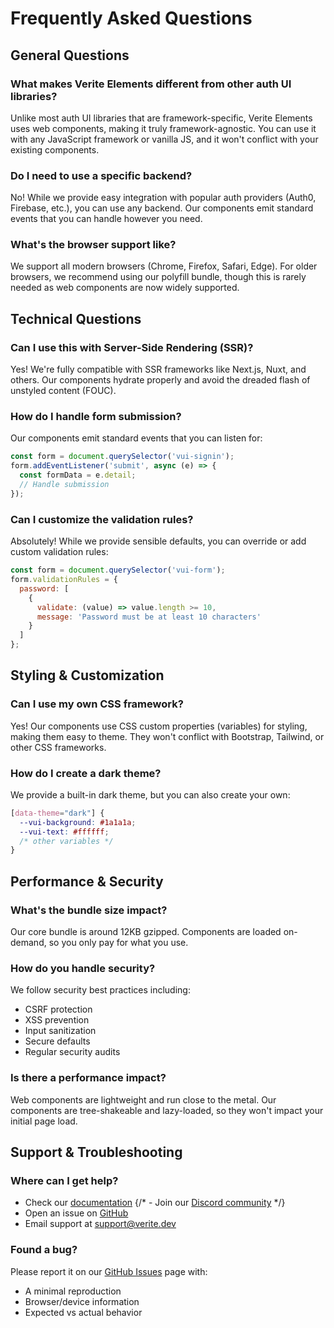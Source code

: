 
<Meta title="FAQ" />

# Frequently Asked Questions

## General Questions

### What makes Verite Elements different from other auth UI libraries?
Unlike most auth UI libraries that are framework-specific, Verite Elements uses web components, making it truly framework-agnostic. You can use it with any JavaScript framework or vanilla JS, and it won't conflict with your existing components.

### Do I need to use a specific backend?
No! While we provide easy integration with popular auth providers (Auth0, Firebase, etc.), you can use any backend. Our components emit standard events that you can handle however you need.

### What's the browser support like?
We support all modern browsers (Chrome, Firefox, Safari, Edge). For older browsers, we recommend using our polyfill bundle, though this is rarely needed as web components are now widely supported.

## Technical Questions

### Can I use this with Server-Side Rendering (SSR)?
Yes! We're fully compatible with SSR frameworks like Next.js, Nuxt, and others. Our components hydrate properly and avoid the dreaded flash of unstyled content (FOUC).

### How do I handle form submission?
Our components emit standard events that you can listen for:

```javascript
const form = document.querySelector('vui-signin');
form.addEventListener('submit', async (e) => {
  const formData = e.detail;
  // Handle submission
});
```

### Can I customize the validation rules?
Absolutely! While we provide sensible defaults, you can override or add custom validation rules:

```javascript
const form = document.querySelector('vui-form');
form.validationRules = {
  password: [
    {
      validate: (value) => value.length >= 10,
      message: 'Password must be at least 10 characters'
    }
  ]
};
```

## Styling & Customization

### Can I use my own CSS framework?
Yes! Our components use CSS custom properties (variables) for styling, making them easy to theme. They won't conflict with Bootstrap, Tailwind, or other CSS frameworks.

### How do I create a dark theme?
We provide a built-in dark theme, but you can also create your own:

```css
[data-theme="dark"] {
  --vui-background: #1a1a1a;
  --vui-text: #ffffff;
  /* other variables */
}
```

## Performance & Security

### What's the bundle size impact?
Our core bundle is around 12KB gzipped. Components are loaded on-demand, so you only pay for what you use.

### How do you handle security?
We follow security best practices including:
- CSRF protection
- XSS prevention
- Input sanitization
- Secure defaults
- Regular security audits

### Is there a performance impact?
Web components are lightweight and run close to the metal. Our components are tree-shakeable and lazy-loaded, so they won't impact your initial page load.

## Support & Troubleshooting

### Where can I get help?
- Check our [documentation](/docs)
{/* - Join our [Discord community](https://discord.gg/verite) */}
- Open an issue on [GitHub](https://github.com/verite/elements)
- Email support at support@verite.dev

### Found a bug?
Please report it on our [GitHub Issues](https://github.com/verite/elements/issues) page with:
- A minimal reproduction
- Browser/device information
- Expected vs actual behavior

